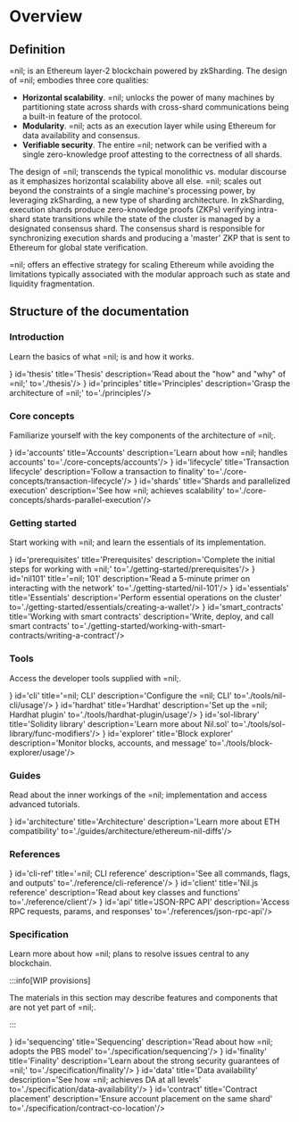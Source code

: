 
# Overview

## Definition

=nil; is an Ethereum layer-2 blockchain powered by zkSharding. The design of =nil; embodies three core qualities:

* **Horizontal scalability**. =nil; unlocks the power of many machines by partitioning state across shards with cross-shard communications being a built-in feature of the protocol.
* **Modularity**. =nil; acts as an execution layer while using Ethereum for data availability and consensus.
* **Verifiable security**. The entire =nil; network can be verified with a single zero-knowledge proof attesting to the correctness of all shards.

The design of =nil; transcends the typical monolithic vs. modular discourse as it emphasizes horizontal scalability above all else. =nil; scales out beyond the constraints of a single machine's processing power, by leveraging zkSharding, a new type of sharding architecture. In zkSharding, execution shards produce zero-knowledge proofs (ZKPs) verifying intra-shard state transitions while the state of the cluster is managed by a designated consensus shard. The consensus shard is responsible for synchronizing execution shards and producing a 'master' ZKP that is sent to Ethereum for global state verification.

=nil; offers an effective strategy for scaling Ethereum while avoiding the limitations typically associated with the modular approach such as state and liquidity fragmentation.

## Structure of the documentation

### Introduction

Learn the basics of what =nil; is and how it works.

<CardSection>
    <Card icon={<img src={Thesis}/>} id='thesis' title='Thesis' description='Read about the "how" and "why" of =nil;' to='./thesis'/>
    <Card icon={<img src={Principles}/>} id='principles' title='Principles' description='Grasp the architecture of =nil;' to='./principles'/>
</CardSection>

### Core concepts

Familiarize yourself with the key components of the architecture of =nil;.

<CardSection>
    <Card icon={<img src={Accounts}/>} id='accounts' title='Accounts' description='Learn about how =nil; handles accounts' to='./core-concepts/accounts'/>
    <Card icon={<img src={Transaction}/>} id='lifecycle' title='Transaction lifecycle' description='Follow a transaction to finality' to='./core-concepts/transaction-lifecycle'/>
    <Card icon={<img src={Shards}/>} id='shards' title='Shards and parallelized execution' description='See how =nil; achieves scalability' to='./core-concepts/shards-parallel-execution'/>
</CardSection>

### Getting started

Start working with =nil; and learn the essentials of its implementation.

<CardSection>
    <Card icon={<img src={Prerequisites}/>} id='prerequisites' title='Prerequisites' description='Complete the initial steps for working with =nil;' to='./getting-started/prerequisites'/>
    <Card icon={<img src={Nil101}/>} id='nil101' title='=nil; 101' description='Read a 5-minute primer on interacting with the network' to='./getting-started/nil-101'/>
    <Card icon={<img src={Essentials}/>} id='essentials' title='Essentials' description='Perform essential operations on the cluster' to='./getting-started/essentials/creating-a-wallet'/>
    <Card icon={<img src={SmartContracts}/>} id='smart_contracts' title='Working with smart contracts' description='Write, deploy, and call smart contracts' to='./getting-started/working-with-smart-contracts/writing-a-contract'/>
</CardSection>

### Tools

Access the developer tools supplied with =nil;.

<CardSection>
    <Card icon={<img src={CLI}/>} id='cli' title='=nil; CLI' description='Configure the =nil; CLI' to='./tools/nil-cli/usage'/>
    <Card icon={<img src={Hardhat}/>} id='hardhat' title='Hardhat' description='Set up the =nil; Hardhat plugin' to='./tools/hardhat-plugin/usage'/>
    <Card icon={<img src={SolLibrary}/>} id='sol-library' title='Solidity library' description='Learn more about Nil.sol' to='./tools/sol-library/func-modifiers'/>
    <Card icon={<img src={Explorer}/>} id='explorer' title='Block explorer' description='Monitor blocks, accounts, and message' to='./tools/block-explorer/usage'/>
</CardSection>

### Guides

Read about the inner workings of the =nil; implementation and access advanced tutorials.

<CardSection>
    <Card icon={<img src={Architecture}/>} id='architecture' title='Architecture' description='Learn more about ETH compatibility' to='./guides/architecture/ethereum-nil-diffs'/>
</CardSection>

### References

<CardSection>
    <Card icon={<img src={CLI}/>} id='cli-ref' title='=nil; CLI reference' description='See all commands, flags, and outputs' to='./reference/cli-reference'/>
    <Card icon={<img src={JS}/>} id='client' title='Nil.js reference' description='Read about key classes and functions' to='./reference/client'/>
    <Card icon={<img src={API}/>} id='api' title='JSON-RPC API' description='Access RPC requests, params, and responses' to='./references/json-rpc-api'/>
</CardSection>


### Specification

Learn more about how =nil; plans to resolve issues central to any blockchain.

:::info[WIP provisions]

The materials in this section may describe features and components that are not yet part of =nil;.

:::

<CardSection>
    <Card icon={<img src={Sequencing}/>} id='sequencing' title='Sequencing' description='Read about how =nil; adopts the PBS model' to='./specification/sequencing'/>
    <Card icon={<img src={Finality}/>} id='finality' title='Finality' description='Learn about the strong security guarantees of =nil;' to='./specification/finality'/>
    <Card icon={<img src={Data}/>} id='data' title='Data availability' description='See how =nil; achieves DA at all levels' to='./specification/data-availability'/>
    <Card icon={<img src={Contract}/>} id='contract' title='Contract placement' description='Ensure account placement on the same shard' to='./specification/contract-co-location'/>
</CardSection>